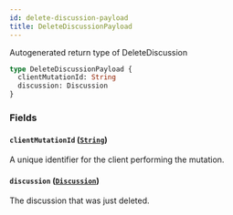 ```yaml
---
id: delete-discussion-payload
title: DeleteDiscussionPayload
---
```


Autogenerated return type of DeleteDiscussion

```graphql
type DeleteDiscussionPayload {
  clientMutationId: String
  discussion: Discussion
}
```

### Fields

#### `clientMutationId` ([`String`](/docs/api/scalars/string))

A unique identifier for the client performing the mutation.

#### `discussion` ([`Discussion`](/docs/api/objects/discussion))

The discussion that was just deleted.
